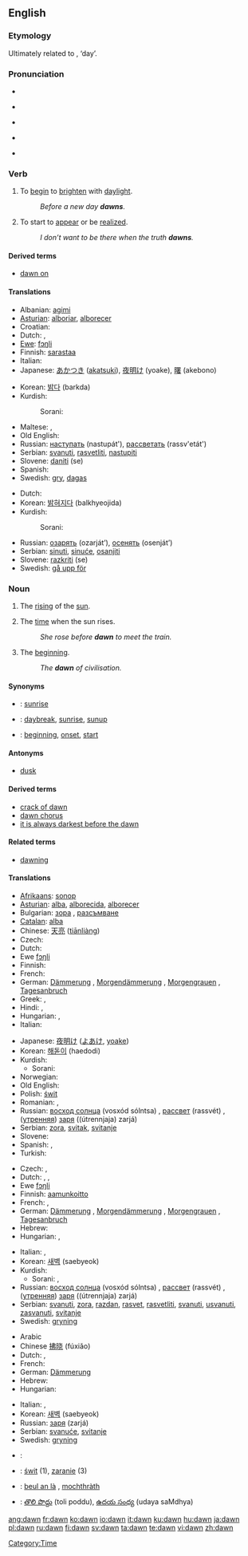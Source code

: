 {{see|Dawn}}
==English==

===Etymology===
{{back-form|dawning}}  Ultimately related to {{proto|Germanic|dagaz}}, ‘day’.

===Pronunciation===
* {{audio|en-us-dawn.ogg|Audio (US)}}
* {{a|AU}} {{IPA|/doːn/}}
* {{a|UK}} {{IPA|/dɔːn/}}
* {{a|US}} {{IPA|/dɑn/}}
* {{rhymes|ɔːn}}

===Verb===
{{en-verb}}

# {{intransitive}} To [[begin]] to [[brighten]] with [[daylight]].
#: ''Before a new day '''dawns'''.''
# {{intransitive}} To start to [[appear]] or be [[realize]]d.
#: ''I don’t want to be there when the truth '''dawns'''.''

====Derived terms====
*[[dawn on]]

====Translations====
{{trans-top|begin to brighten with daylight}}
* Albanian: [[agimi]]
* [[Asturian]]: [[alboriar]], [[alborecer]]
* Croatian: {{t-|hr|svanuti}}
* Dutch: {{t+|nl|dagen}}, {{t+|nl|rijzen}}
* [[Ewe]]: [[fɔŋli]]
* Finnish: [[sarastaa]]
* Italian: {{t-|it|spuntare}}
* Japanese: [[あかつき]] ([[akatsuki]]), [[夜明け]] (yoake), [[曙]] (akebono)
{{trans-mid}}
* Korean: [[밝다]] (barkda)
* Kurdish: 
*: Sorani: {{t|ku|شه‌به‌قدان|tr=shabaqdAn|sc=KUchar}}
* Maltese: {{t-|mt|żerniq|xs=Maltese}}, {{t-|mt|tbexbix|xs=Maltese}}
* Old English: {{t-|ang|dagian|xs=Old English}}
* Russian: [[наступать]] (nastupát'), [[рассветать]] (rassv'etát')
* Serbian: [[svanuti]], [[rasvetliti]], [[nastupiti]]
* Slovene: [[daniti]] (se)
* Spanish: {{t-|es|amanecer}}
* Swedish: [[gry]], [[dagas]]
{{trans-bottom}}

{{trans-top|start to appear, be realized}}
* Dutch: {{t+|nl|dagen}}
* Korean: [[밝혀지다]] (balkhyeojida)
* Kurdish: 
*:Sorani: {{t|ku|ده‌رکه‌وتن|tr=darkawtin|sc=KUchar}}
{{trans-mid}}
* Russian: [[озарять]] (ozarját’), [[осенять]] (osenját’)
* Serbian: [[sinuti]], [[sinuće]], [[osanjiti]]
* Slovene: [[razkriti]] (se)
* Swedish: [[gå upp för]]
{{trans-bottom}}

===Noun===
{{en-noun|s|-}}

# {{countable}} The [[rising]] of the [[sun]].
# {{uncountable}} The [[time]] when the sun rises.
#: ''She rose before '''dawn''' to meet the train.''
# {{uncountable}} The [[beginning]].
#: ''The '''dawn''' of civilisation.''

====Synonyms====
* {{italbrac|rising of the sun}}: [[sunrise]]
* {{italbrac|time when the sun rises}}: [[daybreak]], [[sunrise]], [[sunup]]
* {{italbrac|beginning}}: [[beginning]], [[onset]], [[start]]

====Antonyms====
* [[dusk]]

====Derived terms====
* [[crack of dawn]]
* [[dawn chorus]]
* [[it is always darkest before the dawn]]

====Related terms====
* [[dawning]]<!--related, not derived: see the etymology above-->

====Translations====
{{trans-top|rising of the sun}}
* [[Afrikaans]]: [[sonop]]
* [[Asturian]]: [[alba]], [[alborecida]], [[alborecer]]
* Bulgarian: [[зора]] {{f}}, [[разсъмване]] {{n}}
* [[Catalan]]: [[alba#Catalan|alba]] {{m}}
* Chinese: [[天亮]] ([[tiānliàng]])
* Czech: {{t-|cs|východ|m}}
* Dutch: {{t+|nl|zonsopgang|f}}
* Ewe [[fɔŋli]]
* Finnish: {{t+|fi|auringonnousu}}
* French: {{t-|fr|lever du soleil|m}}
* German: [[Dämmerung]] {{f}}, [[Morgendämmerung]] {{f}}, [[Morgengrauen]] {{n}}, [[Tagesanbruch]] {{m}}
* Greek: {{t-|el|ξημέρωμα|n|sc=Grek}}, {{t+|el|ανατολή|f|sc=Grek}}
* Hindi: {{t-|hi|प्रभात|sc=Deva|xs=Hindi}}, {{t-|hi|भौर|sc=Deva|xs=Hindi}}
* Hungarian: {{t|hu|pirkadat}}, {{t|hu|virradat}}
* Italian: {{t+|it|alba|f}}
{{trans-mid}}
* Japanese: [[夜明け]] ([[よあけ]], [[yoake]])
* Korean: [[해돋이]] (haedodi)
* Kurdish: 
** Sorani: {{t|ku|به‌ره‌به‌یان|tr=barabayAn|sc=KUchar}}
* Norwegian: {{t-|no|soloppgang}}
* Old English: {{t-|ang|dagung|f|xs=Old English}}
* Polish: [[świt]]
* Romanian: {{t-|ro|alba}}, {{t-|ro|auroră}}
* Russian: [[восход солнца]] (vosxód sólntsa) {{m}}, [[рассвет]] (rassvét) {{m}}, ([[утренний|утренняя]]) [[заря]] ((útrennjaja) zarjá) {{f}}
* Serbian: [[zora]], [[svitak]], [[svitanje]]
* Slovene: {{t+|sl|zora|f}}
* Spanish: {{t-|es|amanecer}}, {{t+|es|alba}}
* Turkish: {{t+|tr|şafak}}
{{trans-bottom}}

{{trans-top|time}}
* Czech: {{t-|cs|úsvit|m}}, {{t-|cs|svítání|n}}
* Dutch: {{t|nl|dageraad|f}}, {{t+|nl|zonsopgang|f}}, {{t|nl|ochtendschemering|f}}
* Ewe [[fɔŋli]]
* Finnish: [[aamunkoitto]]
* French: {{t+|fr|aube|f}}, {{t+|fr|aurore|f}}
* German: [[Dämmerung]] {{f}}, [[Morgendämmerung]] {{f}}, [[Morgengrauen]] {{n}}, [[Tagesanbruch]] {{m}}
* Hebrew: {{t-|he|שחר|m|tr=shakhar|sc=Hebr}}
* Hungarian: {{t|hu|virradat}}, {{t|hu|hajnal}}
{{trans-mid}}
* Italian: {{t+|it|alba|f}}, {{t-|it|albori|m|p}}
* Korean: [[새벽]] (saebyeok)
* Kurdish: 
** Sorani: {{t|ku|به‌ره‌به‌یان|tr=barabayAn|sc=KUchar}}, {{t|ku|شه‌به‌ق|tr=shabaq|sc=KUchar}}
* Russian: [[восход солнца]] (vosxód sólntsa) {{m}}, [[рассвет]] (rassvét) {{m}}, ([[утренний|утренняя]]) [[заря]] ((útrennjaja) zarjá) {{f}}
* Serbian: [[svanuti]], [[zora]], [[razdan]], [[rasvet]], [[rasvetliti]], [[svanuti]], [[usvanuti]], [[zasvanuti]], [[svitanje]]
* Swedish: [[gryning]] {{c}}
{{trans-bottom}}

{{trans-top|beginning}}
* Arabic {{ARchar|[[الفجر]]}}
* Chinese [[拂晓]] (fúxiǎo)
* Dutch: {{t|nl|dageraad|f}}, {{t-|nl|opgang|f}}
* French: {{t+|fr|aube|f}}
* German: [[Dämmerung]] {{f}}
* Hebrew: {{t-|he|שחר|m|tr=shakhar|sc=Hebr}}
* Hungarian: {{t|hu|hajnal}}
{{trans-mid}}
* Italian: {{t-|it|albori|m|p}}, {{t-|it|schiudersi|m}}
* Korean: [[새벽]] (saebyeok)
* Russian: [[заря]] (zarjá) {{f}}
* Serbian: [[svanuće]], [[svitanje]]
* Swedish: [[gryning]] {{c}}
{{trans-bottom}}

{{checktrans-top}}
*{{ttbc|Latin}}: {{t+|la|aurora}}
*{{ttbc|Polish}}: [[świt]] {{m}} (1), [[zaranie]] {{n}} (3)
*{{ttbc|Scottish Gaelic}}: [[beul an là]] {{m}}, [[mochthràth]] {{f}}
*{{ttbc|Telugu}}: [[తొలి పొద్దు]] (toli poddu), [[ఉదయ సంధ్య]] (udaya saMdhya)
{{trans-bottom}}

[[Category:Time]]

[[ang:dawn]]
[[fr:dawn]]
[[ko:dawn]]
[[io:dawn]]
[[it:dawn]]
[[ku:dawn]]
[[hu:dawn]]
[[ja:dawn]]
[[pl:dawn]]
[[ru:dawn]]
[[fi:dawn]]
[[sv:dawn]]
[[ta:dawn]]
[[te:dawn]]
[[vi:dawn]]
[[zh:dawn]]